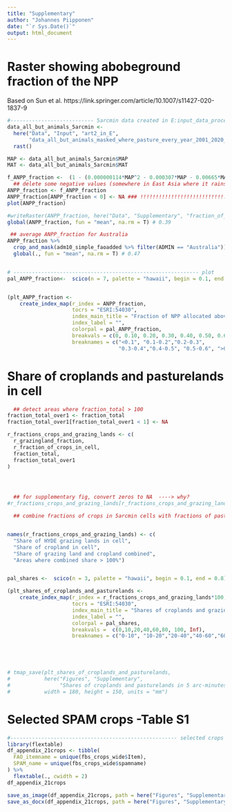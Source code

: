 ```yaml
---
title: "Supplementary"
author: "Johannes Piipponen"
date: "`r Sys.Date()`"
output: html_document
---
```


# Raster showing abobeground fraction of the NPP
Based on Sun et al. https://link.springer.com/article/10.1007/s11427-020-1837-9



```r
#--------------------------- 5arcmin data created in E:input_data_processing.Rmd
data_all_but_animals_5arcmin <-
  here("Data", "Input", "art2_in_E",
       "data_all_but_animals_masked_where_pasture_every_year_2001_2020_5arcmin.tif") %>% 
  rast()

MAP <- data_all_but_animals_5arcmin$MAP
MAT <- data_all_but_animals_5arcmin$MAT

f_ANPP_fraction <-  (1 - (0.000000114*MAP^2 - 0.000307*MAP - 0.00665*MAT + 0.786))
  ## delete some negative values (somewhere in East Asia where it rains a lot)
ANPP_fraction <- f_ANPP_fraction
ANPP_fraction[ANPP_fraction < 0] <- NA ### !!!!!!!!!!!!!!!!!!!!!!!!!!!!!!!!!!!!!! NOT NA ---> use 0 instead
plot(ANPP_fraction)

#writeRaster(ANPP_fraction, here("Data", "Supplementary", "fraction_of_NPP_aboveground.tif"))
global(ANPP_fraction, fun = "mean", na.rm = T) # 0.39

 ## average ANPP_fraction for Australia
ANPP_fraction %>% 
  crop_and_mask(adm10_simple_faoadded %>% filter(ADMIN == "Australia")) %>% 
  global(., fun = "mean", na.rm = T) # 0.47


# ------------------------------------------------------------ plot
pal_ANPP_fraction<-  scico(n = 7, palette = "hawaii", begin = 0.1, end = 0.8)


(plt_ANPP_fraction <- 
    create_index_map(r_index = ANPP_fraction,
                     tocrs = "ESRI:54030",
                     index_main_title = "Fraction of NPP allocated aboveground",
                     index_label = "",
                     colorpal = pal_ANPP_fraction,
                     breakvals = c(0, 0.10, 0.20, 0.30, 0.40, 0.50, 0.60, Inf),
                     breaknames = c("<0.1", "0.1-0.2","0.2-0.3",
                                    "0.3-0.4","0.4-0.5", "0.5-0.6", ">0.6"))) 
```


# Share of croplands and pasturelands in cell


```r
  ## detect areas where fraction_total > 100
fraction_total_over1 <- fraction_total
fraction_total_over1[fraction_total_over1 < 1] <- NA 

r_fractions_crops_and_grazing_lands <- c(
  r_grazingland_fraction,
  r_fraction_of_crops_in_cell,
  fraction_total,
  fraction_total_over1
)




  ## for supplementary fig, convert zeros to NA  ----> why?
#r_fractions_crops_and_grazing_lands[r_fractions_crops_and_grazing_lands == 0] <- NA

  ## combine fractions of crops in 5arcmin cells with fractions of pastures


names(r_fractions_crops_and_grazing_lands) <- c(
  "Share of HYDE grazing lands in cell",
  "Share of cropland in cell", 
  "Share of grazing land and cropland combined", 
  "Areas where combined share > 100%")


pal_shares <-  scico(n = 3, palette = "hawaii", begin = 0.1, end = 0.8)

(plt_shares_of_croplands_and_pasturelands <- 
    create_index_map(r_index = r_fractions_crops_and_grazing_lands*100,
                     tocrs = "ESRI:54030",
                     index_main_title = "Shares of croplands and grazing lands in 5 arc-minutes cells",
                     index_label = "",
                     colorpal = pal_shares,
                     breakvals =  c(0,10,20,40,60,80, 100, Inf),
                     breaknames = c("0-10", "10-20","20-40","40-60","60-80", "80-100", ">100")) )





# tmap_save(plt_shares_of_croplands_and_pasturelands, 
#           here("Figures", "Supplementary",
#                "Shares of croplands and pasturelands in 5 arc-minutes cells.png"),
#           width = 180, height = 150, units = "mm")
```



# Selected SPAM crops -Table S1

```r
#------------------------------------------------------ selected crops to data frame
library(flextable)
df_appendix_21crops <- tibble(
  FAO_itemname = unique(fbs_crops_wide$Item),
  SPAM_name = unique(fbs_crops_wide$spamname)
) %>% 
  flextable(., cwidth = 2)
df_appendix_21crops

save_as_image(df_appendix_21crops, path = here("Figures", "Supplementary", "selected_crops.png"))
save_as_docx(df_appendix_21crops, path = here("Figures", "Supplementary", "selected_crops.docx"))


```